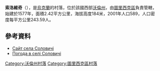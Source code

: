 {{coord|51|3|48|N|24|28|14|E|scale:30000|display=title}}

'''索洛維奇'''（{{lang-uk|Соловичі}}），是[[烏克蘭|烏克蘭]]的村落，位於該國西部[[沃倫州|沃倫州]]，由[[圖里西克區|圖里西克區]]負責管轄，始建於1577年，面積2.42平方公里，海拔高度184米，2001年人口589，人口密度每平方公里243.59人。

==參考資料==
* [http://solovychi.pp.ua/ Сайт села Соловичі]
* [http://weather.in.ua/ua/volynskaja/24448 Погода в селі Соловичі]

[[Category:沃倫州村落|Category:沃倫州村落]]
[[Category:圖里西克區村落|Category:圖里西克區村落]]


{{Volyn-geo-stub}}